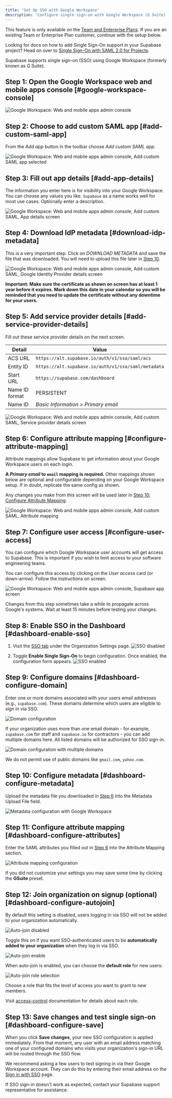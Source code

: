 ```yaml
---
title: 'Set Up SSO with Google Workspace'
description: 'Configure single sign-on with Google Workspace (G Suite).'
---
```


<Admonition type="note">

This feature is only available on the [Team and Enterprise Plans](https://supabase.com/pricing). If you are an existing Team or Enterprise Plan customer, continue with the setup below.

</Admonition>

<Admonition type="tip">

Looking for docs on how to add Single Sign-On support in your Supabase project? Head on over to [Single Sign-On with SAML 2.0 for Projects](/docs/guides/auth/enterprise-sso/auth-sso-saml).

</Admonition>

Supabase supports single sign-on (SSO) using Google Workspace (formerly known as G Suite).

## Step 1: Open the Google Workspace web and mobile apps console [#google-workspace-console]

![Google Workspace: Web and mobile apps admin console](/docs/img/sso-gsuite-step-01.png)

## Step 2: Choose to add custom SAML app [#add-custom-saml-app]

From the _Add app_ button in the toolbar choose _Add custom SAML app_.

![Google Workspace: Web and mobile apps admin console, Add custom SAML app selected](/docs/img/sso-gsuite-step-02.png)

## Step 3: Fill out app details [#add-app-details]

The information you enter here is for visibility into your Google Workspace. You can choose any values you like. `Supabase` as a name works well for most use cases. Optionally enter a description.

![Google Workspace: Web and mobile apps admin console, Add custom SAML, App details screen](/docs/img/sso-gsuite-step-03.png)

## Step 4: Download IdP metadata [#download-idp-metadata]

This is a very important step. Click on _DOWNLOAD METADATA_ and save the file that was downloaded. You will need to upload this file later in [Step 10](#dashboard-configure-metadata).

![Google Workspace: Web and mobile apps admin console, Add custom SAML, Google Identity Provider details screen](/docs/img/sso-gsuite-step-04.png)

**Important: Make sure the certificate as shown on screen has at least 1 year before it expires. Mark down this date in your calendar so you will be reminded that you need to update the certificate without any downtime for your users.**

## Step 5: Add service provider details [#add-service-provider-details]

Fill out these service provider details on the next screen.

| Detail         | Value                                               |
| -------------- | --------------------------------------------------- |
| ACS URL        | `https://alt.supabase.io/auth/v1/sso/saml/acs`      |
| Entity ID      | `https://alt.supabase.io/auth/v1/sso/saml/metadata` |
| Start URL      | `https://supabase.com/dashboard`                    |
| Name ID format | PERSISTENT                                          |
| Name ID        | _Basic Information > Primary email_                 |

![Google Workspace: Web and mobile apps admin console, Add custom SAML, Service provider details screen](/docs/img/sso-gsuite-step-05.png)

## Step 6: Configure attribute mapping [#configure-attribute-mapping]

Attribute mappings allow Supabase to get information about your Google Workspace users on each login.

**A _Primary email_ to `email` mapping is required.** Other mappings shown below are optional and configurable depending on your Google Workspace setup. If in doubt, replicate the same config as shown.

Any changes you make from this screen will be used later in [Step 10: Configure Attribute Mapping](#dashboard-configure-attributes).

![Google Workspace: Web and mobile apps admin console, Add custom SAML, Attribute mapping](/docs/img/sso-gsuite-step-06.png)

## Step 7: Configure user access [#configure-user-access]

You can configure which Google Workspace user accounts will get access to Supabase. This is important if you wish to limit access to your software engineering teams.

You can configure this access by clicking on the _User access_ card (or down-arrow). Follow the instructions on screen.

![Google Workspace: Web and mobile apps admin console, Supabase app screen](/docs/img/sso-gsuite-step-08.png)

<Admonition type="note">

Changes from this step sometimes take a while to propagate across Google's systems. Wait at least 15 minutes before testing your changes.

</Admonition>

## Step 8: Enable SSO in the Dashboard [#dashboard-enable-sso]

1. Visit the [SSO tab](https://supabase.com/dashboard/org/_/sso) under the Organization Settings page. ![SSO disabled](/docs/img/sso-dashboard-disabled.png)

2. Toggle **Enable Single Sign-On** to begin configuration. Once enabled, the configuration form appears. ![SSO enabled](/docs/img/sso-dashboard-enabled.png)

## Step 9: Configure domains [#dashboard-configure-domain]

Enter one or more domains associated with your users email addresses (e.g., `supabase.com`).
These domains determine which users are eligible to sign in via SSO.

![Domain configuration](/docs/img/sso-dashboard-configure-domain.png)

If your organization uses more than one email domain - for example, `supabase.com` for staff and `supabase.io` for contractors - you can add multiple domains here. All listed domains will be authorized for SSO sign-in.

![Domain configuration with multiple domains](/docs/img/sso-dashboard-configure-domain-multi.png)

<Admonition type="note">

We do not permit use of public domains like `gmail.com`, `yahoo.com`.

</Admonition>

## Step 10: Configure metadata [#dashboard-configure-metadata]

Upload the metadata file you downloaded in [Step 6](#download-idp-metadata) into the Metadata Upload File field.

![Metadata configuration with Google Workspace](/docs/img/sso-dashboard-configure-metadata-gsuite.png)

## Step 11: Configure attribute mapping [#dashboard-configure-attributes]

Enter the SAML attributes you filled out in [Step 6](#configure-attribute-mapping) into the Attribute Mapping section.

![Attribute mapping configuration](/docs/img/sso-dashboard-configure-attributes-generic.png)

<Admonition type="note">

If you did not customize your settings you may save some time by clicking the **GSuite** preset.

</Admonition>

## Step 12: Join organization on signup (optional) [#dashboard-configure-autojoin]

By default this setting is disabled, users logging in via SSO will not be added to your organization automatically.

![Auto-join disabled](/docs/img/sso-dashboard-configure-autojoin-disabled.png)

Toggle this on if you want SSO-authenticated users to be **automatically added to your organization** when they log in via SSO.

![Auto-join enable](/docs/img/sso-dashboard-configure-autojoin-enabled.png)

When auto-join is enabled, you can choose the **default role** for new users:

![Auto-join role selection](/docs/img/sso-dashboard-configure-autojoin-enabled-role.png)

Choose a role that fits the level of access you want to grant to new members.

<Admonition type="note">

Visit [access-control](/docs/guides/platform/access-control) documentation for details about each role.

</Admonition>

## Step 13: Save changes and test single sign-on [#dashboard-configure-save]

When you click **Save changes**, your new SSO configuration is applied immediately. From that moment, any user with an email address matching one of your configured domains who visits your organization's sign-in URL will be routed through the SSO flow.

We recommend asking a few users to test signing in via their Google Workspace account. They can do this by entering their email address on the [Sign in with SSO](https://supabase.com/dashboard/sign-in-sso) page.

If SSO sign-in doesn't work as expected, contact your Supabase support representative for assistance.
